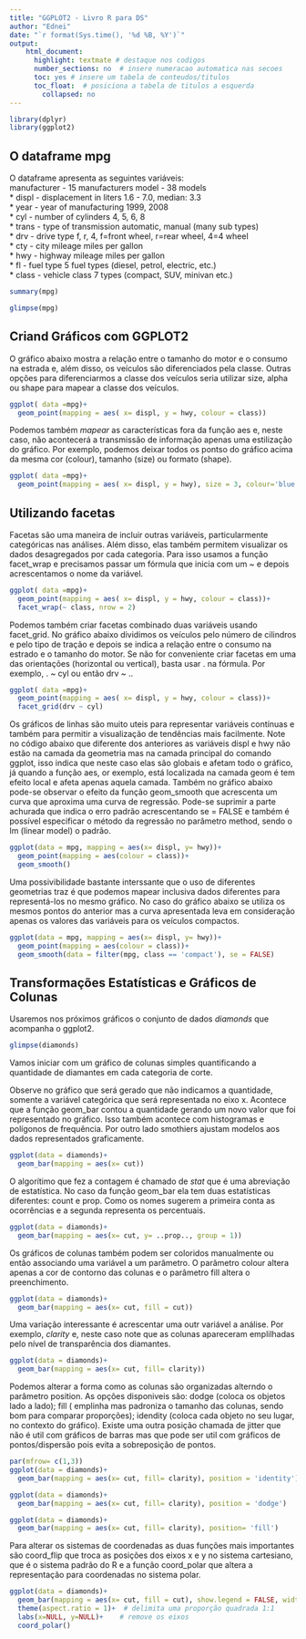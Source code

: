 ```yaml
---
title: "GGPLOT2 - Livro R para DS"
author: "Ednei"
date: "`r format(Sys.time(), '%d %B, %Y')`"
output: 
    html_document:
      highlight: textmate # destaque nos codigos
      number_sections: no  # insere numeracao automatica nas secoes
      toc: yes # insere um tabela de conteudos/titulos
      toc_float:  # posiciona a tabela de titulos a esquerda
        collapsed: no
---
```


```r
library(dplyr)
library(ggplot2)
```

## O dataframe mpg

O dataframe apresenta as seguintes variáveis:  
manufacturer - 15 manufacturers
model - 38 models  
* displ - displacement in liters 	1.6 - 7.0, median: 3.3  
* year - year of manufacturing 	1999, 2008  
* cyl - number of cylinders 	4, 5, 6, 8  
* trans - type of transmission 	automatic, manual (many sub types)  
* drv - drive type 	f, r, 4, f=front wheel, r=rear wheel, 4=4 wheel  
* cty - city mileage 	miles per gallon  
* hwy - highway mileage 	miles per gallon   
* fl - fuel type 	5 fuel types (diesel, petrol, electric, etc.)  
* class - vehicle class 	7 types (compact, SUV, minivan etc.)  


```r
summary(mpg)

glimpse(mpg)
```

## Criand Gráficos com GGPLOT2

O gráfico abaixo mostra a relação entre o tamanho do motor e o consumo na estrada e, além disso, os veículos são diferenciados pela classe.
Outras opções para diferenciarmos a classe dos veículos seria utilizar size, alpha ou shape para mapear a classe dos veículos.

```r
ggplot( data =mpg)+
  geom_point(mapping = aes( x= displ, y = hwy, colour = class))
```

Podemos também *mapear* as características fora da função aes e, neste caso, não acontecerá a transmissão de informação apenas uma estilização do gráfico. Por exemplo, podemos deixar todos os pontso do gráfico acima da mesma cor (colour), tamanho (size) ou formato (shape).

```r
ggplot( data =mpg)+
  geom_point(mapping = aes( x= displ, y = hwy), size = 3, colour='blue')
```
## Utilizando facetas

Facetas são uma maneira de incluir outras variáveis, particularmente categóricas nas análises. Além disso, elas também permitem visualizar os dados desagregados por cada categoria.
Para isso usamos a função facet_wrap e precisamos passar um fórmula que inicia com um ~ e depois acrescentamos o nome da variável.

```r
ggplot( data =mpg)+
  geom_point(mapping = aes( x= displ, y = hwy, colour = class))+
  facet_wrap(~ class, nrow = 2)
```

Podemos também criar facetas combinado duas variáveis usando facet_grid. No gráfico abaixo dividimos os veículos pelo número de cilindros e pelo tipo de tração e depois se indica a relação entre o consumo na estrado e o tamanho do motor.
Se não for conveniente criar facetas em uma das orientações (horizontal ou vertical), basta usar . na fórmula. Por exemplo, . ~ cyl ou então drv ~ ..

```r
ggplot( data =mpg)+
  geom_point(mapping = aes( x= displ, y = hwy, colour = class))+
  facet_grid(drv ~ cyl)
```

Os gráficos de linhas são  muito uteis para representar variáveis contínuas e também para permitir a visualização de tendências mais facilmente. 
Note no código abaixo que diferente dos anteriores as variáveis displ e hwy não estão na camada da geometria mas na camada principal do comando ggplot, isso indica que neste caso elas são globais e afetam todo o gráfico, já quando a função aes, or exemplo, está localizada na camada geom é tem efeito local e afeta apenas aquela camada.
Também no gráfico abaixo pode-se observar o efeito da função geom_smooth que acrescenta um curva que aproxima uma curva de regressão. Pode-se suprimir a parte achurada que indica o erro padrão acrescentando se = FALSE e também é possível especificar o método da regressão no parâmetro method, sendo o lm (linear model) o padrão.

```r
ggplot(data = mpg, mapping = aes(x= displ, y= hwy))+
  geom_point(mapping = aes(colour = class))+
  geom_smooth()
```

Uma possivibilidade bastante interssante que o uso de diferentes geometrias traz é que podemos mapear inclusiva dados diferentes para representá-los no mesmo gráfico.
No caso do gráfico abaixo se utiliza os mesmos pontos do anterior mas a curva apresentada leva em consideração apenas os valores das variáveis para os veículos compactos.

```r
ggplot(data = mpg, mapping = aes(x= displ, y= hwy))+
  geom_point(mapping = aes(colour = class))+
  geom_smooth(data = filter(mpg, class == 'compact'), se = FALSE)
```

## Transformações Estatísticas e Gráficos de Colunas

Usaremos nos próximos gráficos o conjunto de dados *diamonds* que acompanha o ggplot2.

```r

glimpse(diamonds)

```
Vamos iniciar com um gráfico de colunas simples quantificando a quantidade de diamantes em cada categoria de corte.

Observe no gráfico que será gerado que não indicamos a quantidade, somente a variável categórica que será representada no eixo x. Acontece que a função geom_bar contou a quantidade gerando um novo valor que foi representado no gráfico. Isso também acontece com histogramas e polígonos de frequência.
Por outro lado smothiers ajustam modelos aos dados representados graficamente.

```r
ggplot(data = diamonds)+
  geom_bar(mapping = aes(x= cut))
```
O algorítimo que fez a contagem é chamado de *stat* que é uma abreviação de estatística. No caso da função geom_bar ela tem duas estatísticas diferentes: count e prop. Como os nomes sugerem a primeira conta as ocorrências e a segunda representa os percentuais. 

```r
ggplot(data = diamonds)+
  geom_bar(mapping = aes(x= cut, y= ..prop.., group = 1))
```

Os gráficos de colunas também podem ser coloridos manualmente ou então associando uma variável a um parâmetro. O parãmetro colour altera apenas a cor de contorno das colunas e o parâmetro fill altera o preenchimento.

```r
ggplot(data = diamonds)+
  geom_bar(mapping = aes(x= cut, fill = cut))
```

Uma variação interessante é acrescentar uma outr variável a análise. Por exemplo, *clarity* e, neste caso note que as colunas apareceram emplilhadas pelo nível de transparência dos diamantes.

```r
ggplot(data = diamonds)+
  geom_bar(mapping = aes(x= cut, fill= clarity))
```

Podemos alterar a forma como as colunas são organizadas alterndo o parâmetro position. As opções disponiveis são: dodge (coloca os objetos lado a lado); fill ( emplinha mas padroniza o tamanho das colunas, sendo bom para comparar proporções); idendity (coloca cada objeto no seu lugar, no contexto do gráfico).
Existe uma outra posição chamada de jitter que não é util com gráficos de barras mas que pode ser util com gráficos de pontos/dispersão pois evita a sobreposição de pontos.

```r
par(mfrow= c(1,3))
ggplot(data = diamonds)+
  geom_bar(mapping = aes(x= cut, fill= clarity), position = 'identity')

ggplot(data = diamonds)+
  geom_bar(mapping = aes(x= cut, fill= clarity), position = 'dodge')

ggplot(data = diamonds)+
  geom_bar(mapping = aes(x= cut, fill= clarity), position= 'fill')
```

Para alterar os sistemas de coordenadas as duas funções mais importantes são coord_flip que troca as posições dos eixos x e y no sistema cartesiano, que é o sistema padrão do R e a função coord_polar que altera a representação para coordenadas no sistema polar.

```r
ggplot(data = diamonds)+
  geom_bar(mapping = aes(x= cut, fill = cut), show.legend = FALSE, width = 1)+
  theme(aspect.ratio = 1)+  # delimita uma proporção quadrada 1:1
  labs(x=NULL, y=NULL)+    # remove os eixos
  coord_polar()
```


